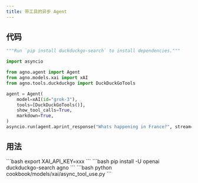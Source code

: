 ```yaml
---
title: 带工具的异步 Agent
---
```


## 代码

```python cookbook/models/xai/async_tool_use.py
"""Run `pip install duckduckgo-search` to install dependencies."""

import asyncio

from agno.agent import Agent
from agno.models.xai import xAI
from agno.tools.duckduckgo import DuckDuckGoTools

agent = Agent(
    model=xAI(id="grok-3"),
    tools=[DuckDuckGoTools()],
    show_tool_calls=True,
    markdown=True,
)
asyncio.run(agent.aprint_response("Whats happening in France?", stream=True))
```

## 用法

<Steps>
  <Snippet file="create-venv-step.mdx" />

  <Step title="设置你的 API 密钥">
    ```bash
    export XAI_API_KEY=xxx
    ```
  </Step>

  <Step title="安装库">
    ```bash
    pip install -U openai duckduckgo-search agno
    ```
  </Step>

  <Step title="运行 Agent">
    ```bash
    python cookbook/models/xai/async_tool_use.py
    ```
  </Step>
</Steps>